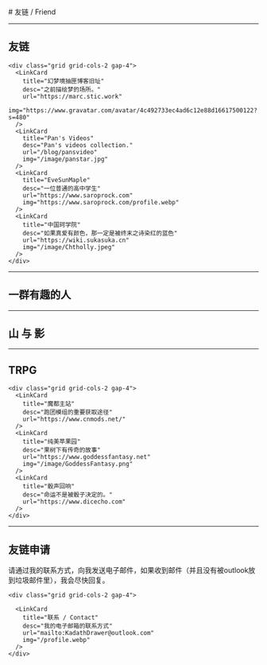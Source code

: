 
<BaseLayout title="Friend">
  <BaseCard title="Friend">
# 友链 / Friend

---

## 友链

    <div class="grid grid-cols-2 gap-4">
      <LinkCard
        title="幻梦境抽匣博客旧址"
        desc="之前描绘梦的场所。"
        url="https://marc.stic.work"
        img="https://www.gravatar.com/avatar/4c492733ec4ad6c12e88d16617500122?s=480"
      />
      <LinkCard
        title="Pan's Videos"
        desc="Pan's videos collection."
        url="/blog/pansvideo"
        img="/image/panstar.jpg"
      />
      <LinkCard
        title="EveSunMaple"
        desc="一位普通的高中学生"
        url="https://www.saroprock.com"
        img="https://www.saroprock.com/profile.webp"
      />
      <LinkCard
        title="中国珂学院"
        desc="如果真爱有颜色，那一定是被终末之诗染红的蓝色"
        url="https://wiki.sukasuka.cn"
        img="/image/Chtholly.jpeg"
      />
    </div>

---

## 一群有趣的人

<LinkCard
  title="羽岚树尘泽云"
  desc="临时起意的在互联网时代以一个时尚的方式记录宿舍生活。"
  url="https://mp.weixin.qq.com/s/LSPpuwmfuIn4vL8QhLef7w"
  img="/image/403wpp.jpg"
/>

---

## 山 与 影

<LinkCard
  title="LINKSPHOTOGRAPH"
  desc="He is a bridge between people and nature."
  url="https://www.linksphotograph.com"
  img="/image/linksphotograph.jpg"
/>

---

## TRPG

    <div class="grid grid-cols-2 gap-4">
      <LinkCard
        title="魔都主站"
        desc="跑团模组的重要获取途径"
        url="https://www.cnmods.net/"
      />
      <LinkCard
        title="纯美苹果园"
        desc="果树下有传奇的故事"
        url="https://www.goddessfantasy.net"
        img="/image/GoddessFantasy.png"
      />
      <LinkCard
        title="骰声回响"
        desc="命运不是被骰子决定的。"
        url="https://www.dicecho.com"
      />
    </div>

---

## 友链申请

请通过我的联系方式，向我发送电子邮件，如果收到邮件（并且没有被outlook放到垃圾邮件里），我会尽快回复。

    <div class="grid grid-cols-2 gap-4">

      <LinkCard
        title="联系 / Contact"
        desc="我的电子邮箱的联系方式"
        url="mailto:KadathDrawer@outlook.com"
        img="/profile.webp"
      />
    </div>


  </BaseCard>
</BaseLayout>
